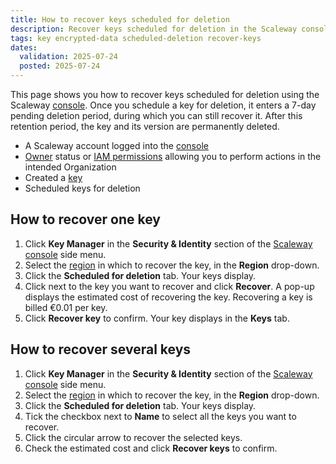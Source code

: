 ```yaml
---
title: How to recover keys scheduled for deletion
description: Recover keys scheduled for deletion in the Scaleway console before they are permanently removed.
tags: key encrypted-data scheduled-deletion recover-keys
dates:
  validation: 2025-07-24
  posted: 2025-07-24
---
```



This page shows you how to recover keys scheduled for deletion using the Scaleway [console](https://console.scaleway.com). Once you schedule a key for deletion, it enters a 7-day pending deletion period, during which you can still recover it.
After this retention period, the key and its version are permanently deleted.

<Requirements />

- A Scaleway account logged into the [console](https://console.scaleway.com)
- [Owner](/iam/concepts/#owner) status or [IAM permissions](/iam/concepts/#permission) allowing you to perform actions in the intended Organization
- Created a [key](/key-manager/how-to/create-key/)
- Scheduled keys for deletion

## How to recover one key

1. Click **Key Manager** in the **Security & Identity** section of the [Scaleway console](https://console.scaleway.com/) side menu.
2. Select the [region](/key-manager/concepts/#region) in which to recover the key, in the **Region** drop-down.
3. Click the **Scheduled for deletion** tab. Your keys display.
4. Click <Icon name="more" /> next to the key you want to recover and click **Recover**. A pop-up displays the estimated cost of recovering the key.
    <Message type="note">
     Recovering a key is billed €0.01 per key.
    </Message>
5. Click **Recover key** to confirm. Your key displays in the **Keys** tab.

## How to recover several keys

1. Click **Key Manager** in the **Security & Identity** section of the [Scaleway console](https://console.scaleway.com/) side menu.
2. Select the [region](/key-manager/concepts/#region) in which to recover the key, in the **Region** drop-down.
3. Click the **Scheduled for deletion** tab. Your keys display.
4. Tick the checkbox next to **Name** to select all the keys you want to recover.
5. Click the circular arrow to recover the selected keys.
6. Check the estimated cost and click **Recover keys** to confirm.